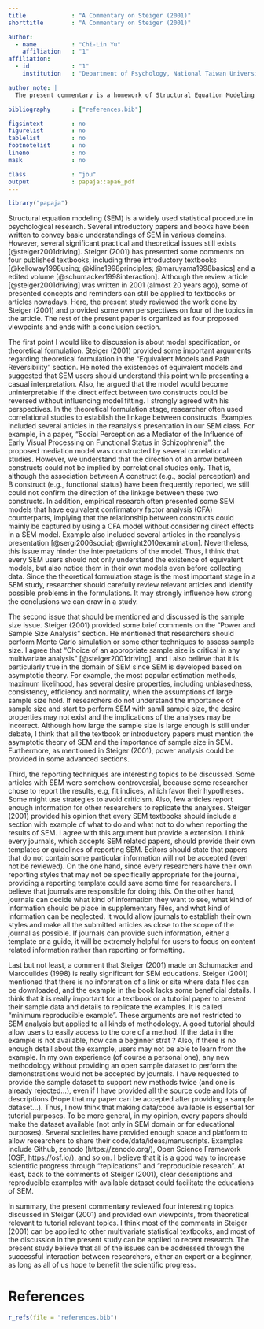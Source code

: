 ```yaml
---
title             : "A Commentary on Steiger (2001)"
shorttitle        : "A Commentary on Steiger (2001)"

author: 
  - name          : "Chi-Lin Yu"
    affiliation   : "1"
affiliation:
  - id            : "1"
    institution   : "Department of Psychology, National Taiwan University "

author_note: |
  The present commentary is a homework of Structural Equation Modeling course in Department of Psychology, National Taiwan University. Mentor: Li-Jen Weng. Student ID: R05227101 (Chi-Lin Yu). E-mail address: r05227101@ntu.edu.tw; psychilinyu@gmail.com. Draft can be found on https://github.com/PsyChiLin.

bibliography      : ["references.bib"]

figsintext        : no
figurelist        : no
tablelist         : no
footnotelist      : no
lineno            : no
mask              : no

class             : "jou"
output            : papaja::apa6_pdf
---
```


```r
library("papaja")
```
\setlength{\parindent}{4ex}
Structural equation modeling (SEM) is a widely used statistical procedure in psychological research. Several introductory papers and books have been written to convey basic understandings of SEM in various domains. However, several significant practical and theoretical issues still exists [@steiger2001driving]. Steiger (2001) has presented some comments on four published textbooks, including three introductory textbooks [@kelloway1998using; @kline1998principles; @maruyama1998basics] and a edited volume [@schumacker1998interaction]. Although the review article [@steiger2001driving] was written in 2001 (almost 20 years ago), some of presented concepts and reminders can still be applied to textbooks or articles nowadays. Here, the present study reviewed the work done by Steiger (2001) and provided some own perspectives on four of the topics in the article. The rest of the present paper is organized as four proposed viewpoints and ends with a conclusion section. 

The first point I would like to discussion is about model specification, or theoretical formulation. Steiger (2001) provided some important arguments regarding theoretical formulation in the "Equivalent Models and Path Reversibility" section. He noted the existences of equivalent models and suggested that SEM users should understand this point while presenting a casual interpretation. Also, he argued that the model would become uninterpretable if the direct effect between two constructs could be reversed without influencing model fitting. I strongly agreed with his perspectives. In the theoretical formulation stage, researcher often used correlational studies to establish the linkage between constructs. Examples included several articles in the reanalysis presentation in our SEM class. For example, in a paper, "Social Perception as a Mediator of the Influence of Early Visual Processing on Functional Status in Schizophrenia", the proposed mediation model was constructed by several correlational studies. However, we understand that the direction of an arrow between constructs could not be implied by correlational studies only. That is, although the association between A construct (e.g., social perception) and B construct (e.g., functional status) have been frequently reported, we still could not confirm the direction of the linkage between these two constructs. In addition, empirical research often presented some SEM models that have equivalent confirmatory factor analysis (CFA) counterparts, implying that the relationship between constructs could mainly be captured by using a CFA model without considering direct effects in a SEM model. Example also included several articles in the reanalysis presentation [@sergi2006social; @wright2010examination]. Nevertheless, this issue may hinder the interpretations of the model. Thus, I think that every SEM users should not only understand the existence of equivalent models, but also notice them in their own models even before collecting data. Since the theoretical formulation stage is the most important stage in a SEM study, researcher should carefully review relevant articles and identify possible problems in the formulations. It may strongly influence how strong the conclusions we can draw in a study.

The second issue that should be mentioned and discussed is the sample size issue. Steiger (2001) provided some brief comments on the "Power and Sample Size Analysis" section. He mentioned that researchers should perform Monte Carlo simulation or some other techniques to assess sample size. I agree that "Choice of an appropriate sample size is critical in any multivariate analysis" [@steiger2001driving], and I also believe that it is particularly true in the domain of SEM since SEM is developed based on asymptotic theory. For example, the most popular estimation methods, maximum likelihood, has several desire properties, including unbiasedness, consistency, efficiency and normality, when the assumptions of large sample size hold. If researchers do not understand the importance of sample size and start to perform SEM with samll sample size, the desire properties may not exist and the implications of the analyses may be incorrect. Although how large the sample size is large enough is still under debate, I think that all the textbook or introductory papers must mention the asymptotic theory of SEM and the importance of sample size in SEM. Furthermore, as mentioned in Steiger (2001), power analysis could be provided in some advanced sections.

Third, the reporting techniques are interesting topics to be discussed. Some articles with SEM were somehow controversial, because some researcher chose to report the results, e.g, fit indices, which favor their hypotheses. Some might use strategies to avoid criticism. Also, few articles report enough information for other researchers to replicate the analyses. Steiger (2001) provided his opinion that every SEM textbooks should include a section with example of what to do and what not to do when reporting the results of SEM. I agree with this argument but provide a extension. I think every journals, which accepts SEM related papers, should provide their own templates or guidelines of reporting SEM. Editors should state that papers that do not contain some particular information will not be accepted (even not be reviewed). On the one hand, since every researchers have their own reporting styles that may not be specifically appropriate for the journal, providing a reporting template could save some time for researchers. I believe that journals are responsible for doing this. On the other hand, journals can decide what kind of information they want to see, what kind of information should be place in supplementary files, and what kind of information can be neglected. It would allow journals to establish their own styles and make all the submitted articles as close to the scope of the journal as possible. If journals can provide such information, either a template or a guide, it will be extremely helpful for users to focus on content related information rather than reporting or formatting.

Last but not least, a comment that Steiger (2001) made on Schumacker and Marcoulides (1998) is really significant for SEM educations. Steiger (2001) mentioned that there is no information of a link or site where data files can be downloaded, and the example in the book lacks some beneficial details. I think that it is really important for a textbook or a tutorial paper to present their sample data and details to replicate the examples. It is called "minimum reproducible example". These arguments are not restricted to SEM analysis but applied to all kinds of methodology. A good tutorial should allow users to easily access to the core of a method. If the data in the example is not available, how can a beginner strat ? Also, if there is no enough detail about the example, users may not be able to learn from the example. In my own experience (of course a personal one), any new methodology without providing an open sample dataset to perform the demonstrations would not be accepted by journals. I have requested to provide the sample dataset to support new methods twice (and one is already rejected...), even if I have provided all the source code and lots of descriptions (Hope that my paper can be accepted after providing a sample dataset...). Thus, I now think that making data/code available is essential for tutorial purposes. To be more general, in my opinion, every papers should make the dataset available (not only in SEM domain or for educational purposes). Several societies have provided enough space and platform to allow researchers to share their code/data/ideas/manuscripts. Examples include Github, zenodo (https://zenodo.org/), Open Science Framework (OSF, https://osf.io/), and so on. I believe that it is a good way to increase scientific progress through "replications" and "reproducible research". At least, back to the comments of Steiger (2001), clear descriptions and reproducible examples with available dataset could facilitate the educations of SEM.

In summary, the present commentary reviewed four interesting topics discussed in Steiger (2001) and provided own viewpoints, from theoretical relevant to tutorial relevant topics. I think most of the comments in Steiger (2001) can be applied to other multivariate statistical textbooks, and most of the discussion in the present study can be applied to recent research. The present study believe that all of the issues can be addressed through the successful interaction between researchers, either an expert or a beginner, as long as all of us hope to benefit the scientific progress.

# References

```r
r_refs(file = "references.bib")
```

\setlength{\parindent}{-0.5in}
\setlength{\leftskip}{0.5in}
